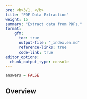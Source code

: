 ```yaml
---
pre: <b>3/1. </b>
title: "PDF Data Extraction"
weight: 15
summary: "Extract data from PDFs."
format:
    gfm:
      toc: true
      output-file: "_index.en.md"
      reference-links: true
      code-link: true
editor_options: 
  chunk_output_type: console
---
```


```r
answers = FALSE
```

## Overview

